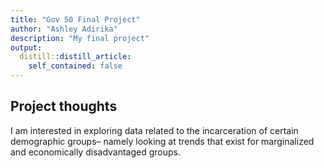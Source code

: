 ```yaml
---
title: "Gov 50 Final Project"
author: "Ashley Adirika"
description: "My final project"
output:
  distill::distill_article:
    self_contained: false
---
```




## Project thoughts

I am interested in exploring data related to the incarceration of certain demographic groups-- namely looking at trends that exist for marginalized and economically disadvantaged groups. 